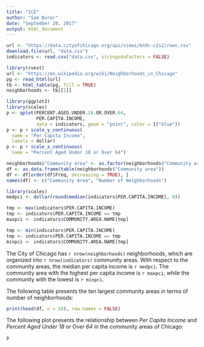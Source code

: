 ```yaml
---
title: "ICE"
author: "Sam Burer"
date: "September 20, 2017"
output: html_document
---
```


```r
url <- "https://data.cityofchicago.org/api/views/kn9c-c2s2/rows.csv"
download.file(url, "data.csv")
indicators <- read.csv("data.csv", stringsAsFactors = FALSE)
```

```r
library(rvest)
url <- "https://en.wikipedia.org/wiki/Neighborhoods_in_Chicago"
pg <- read_html(url)
tb <- html_table(pg, fill = TRUE)
neighborhoods <- tb[[1]]
```

```r
library(ggplot2)
library(scales)
p <- qplot(PERCENT.AGED.UNDER.18.OR.OVER.64,
           PER.CAPITA.INCOME,
           data = indicators, geom = "point", color = I("blue"))
p <- p + scale_y_continuous(
  name = "Per Capita Income",
  labels = dollar)
p <- p + scale_x_continuous(
  name = "Percent Aged Under 18 or Over 64")
```

```r
neighborhoods$"Community area" <- as.factor(neighborhoods$"Community area")
df <- as.data.frame(table(neighborhoods$"Community area"))
df <- df[order(df$Freq, decreasing = TRUE), ]
names(df) <- c("Community Area", "Number of Neighborhoods")
```

```r
library(scales)
medpci <- dollar(round(median(indicators$PER.CAPITA.INCOME), 0))

tmp <- max(indicators$PER.CAPITA.INCOME)
tmp <- indicators$PER.CAPITA.INCOME == tmp
maxpci <- indicators$COMMUNITY.AREA.NAME[tmp]

tmp <- min(indicators$PER.CAPITA.INCOME)
tmp <- indicators$PER.CAPITA.INCOME == tmp
minpci <- indicators$COMMUNITY.AREA.NAME[tmp]
```


The City of Chicago has `r nrow(neighborhoods)` neighborhoods, which are organized
into `r nrow(indicators)` community areas. With respect to the community
areas, the median per capita income is `r medpci`. The community area with
the highest per capita income is `r maxpci`, while the community with
the lowest is `r minpci`.

The following table presents the ten largest community areas in terms
of number of neighborhoods:

```r
print(head(df, n = 10), row.names = FALSE)
```

The following plot presents the relationship between *Per Capita Income*
and *Percent Aged Under 18 or Over 64* in the community areas
of Chicago:

```r
p
```
